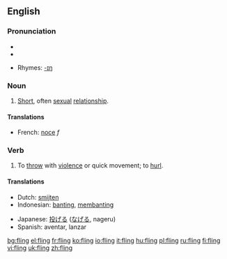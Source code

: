 ==English==

===Pronunciation===
*{{IPA|/'flɪɳ/}}
*{{audio|en-us-fling.ogg|Audio (US)}}

*Rhymes: [[Rhymes:English:-ɪŋ|-ɪŋ]]

===Noun===
{{en-noun}}

# [[short|Short]], often [[sexual]] [[relationship]].

====Translations====
{{trans-top|short sexual relationship}}
*French: [[noce]] ''f''
{{trans-mid}}
{{trans-bottom}}

===Verb===
{{en-verb|flings|flinging|flung}}

# To [[throw]] with [[violence]] or quick movement; to [[hurl]].

====Translations====
{{trans-top|to fling}}
*Dutch: [[smijten]]
*Indonesian: [[banting]], [[banting|membanting]]
{{trans-mid}}
*Japanese: [[投げる]] ([[なげる]], nageru)
*Spanish: aventar, lanzar
{{trans-bottom}}

[[bg:fling]]
[[el:fling]]
[[fr:fling]]
[[ko:fling]]
[[io:fling]]
[[it:fling]]
[[hu:fling]]
[[pl:fling]]
[[ru:fling]]
[[fi:fling]]
[[vi:fling]]
[[uk:fling]]
[[zh:fling]]